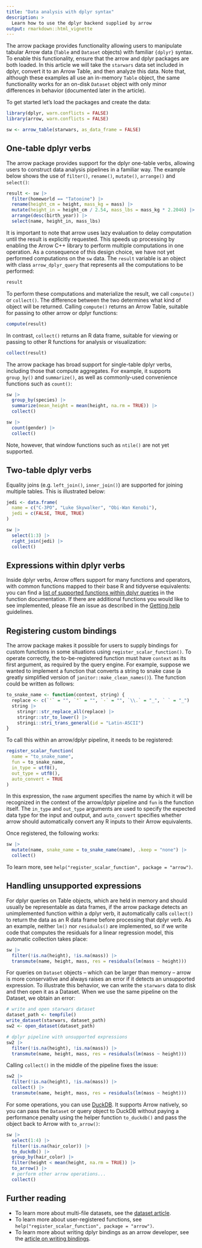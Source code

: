 ```yaml
---
title: "Data analysis with dplyr syntax"
description: >
  Learn how to use the dplyr backend supplied by arrow
output: rmarkdown::html_vignette
---
```


The arrow package provides functionality allowing users to manipulate tabular Arrow data (`Table` and `Dataset` objects) with familiar `{dplyr}` syntax. To enable this functionality, ensure that the arrow and dplyr packages are both loaded. In this article we will take the `starwars` data set included in dplyr, convert it to an Arrow Table, and then analyze this data. Note that, although these examples all use an in-memory `Table` object, the same functionality works for an on-disk `Dataset` object with only minor differences in behavior (documented later in the article).

To get started let's load the packages and create the data:

```r
library(dplyr, warn.conflicts = FALSE)
library(arrow, warn.conflicts = FALSE)

sw <- arrow_table(starwars, as_data_frame = FALSE)
```

## One-table dplyr verbs

The arrow package provides support for the dplyr one-table verbs, allowing users to construct data analysis pipelines in a familiar way. The example below shows the use of `filter()`, `rename()`, `mutate()`, `arrange()` and `select()`:

```r
result <- sw |>
  filter(homeworld == "Tatooine") |>
  rename(height_cm = height, mass_kg = mass) |>
  mutate(height_in = height_cm / 2.54, mass_lbs = mass_kg * 2.2046) |>
  arrange(desc(birth_year)) |>
  select(name, height_in, mass_lbs)
```

It is important to note that arrow uses lazy evaluation to delay computation until the result is explicitly requested. This speeds up processing by enabling the Arrow C++ library to perform multiple computations in one operation. As a consequence of this design choice, we have not yet performed computations on the `sw` data. The `result` variable is an object with class `arrow_dplyr_query` that represents all the computations to be performed:

```r
result
```

To perform these computations and materialize the result, we call
`compute()` or `collect()`. The difference between the two determines what kind of object will be returned. Calling `compute()` returns an Arrow Table, suitable for passing to other arrow or dplyr functions:

```r
compute(result)
```

In contrast, `collect()` returns an R data frame, suitable for viewing or passing to other R functions for analysis or visualization:

```r
collect(result)
```

The arrow package has broad support for single-table dplyr verbs, including those that compute aggregates. For example, it supports `group_by()` and `summarize()`, as well as commonly-used convenience functions such as `count()`:

```r
sw |>
  group_by(species) |>
  summarize(mean_height = mean(height, na.rm = TRUE)) |>
  collect()

sw |>
  count(gender) |>
  collect()
```

Note, however, that window functions such as `ntile()` are not yet supported.

## Two-table dplyr verbs

Equality joins (e.g. `left_join()`, `inner_join()`) are supported for joining multiple tables. This is illustrated below:

```r
jedi <- data.frame(
  name = c("C-3PO", "Luke Skywalker", "Obi-Wan Kenobi"),
  jedi = c(FALSE, TRUE, TRUE)
)

sw |>
  select(1:3) |>
  right_join(jedi) |>
  collect()
```

## Expressions within dplyr verbs

Inside dplyr verbs, Arrow offers support for many functions and operators, with common functions mapped to their base R and tidyverse equivalents: you can find a [list of supported functions within dplyr queries](../reference/acero.html) in the function documentation. If there are additional functions you would like to see implemented, please file an issue as described in the [Getting help](https://arrow.apache.org/docs/r/#getting-help) guidelines.

## Registering custom bindings

The arrow package makes it possible for users to supply bindings for custom functions in some situations using `register_scalar_function()`. To operate correctly, the to-be-registered function must have `context` as its first argument, as required by the query engine. For example, suppose we wanted to implement a function that converts a string to snake case (a greatly simplified version of `janitor::make_clean_names()`). The function could be written as follows:

```r
to_snake_name <- function(context, string) {
  replace <- c(`'` = "", `"` = "", `-` = "", `\\.` = "_", ` ` = "_")
  string |>
    stringr::str_replace_all(replace) |>
    stringr::str_to_lower() |>
    stringi::stri_trans_general(id = "Latin-ASCII")
}
```

To call this within an arrow/dplyr pipeline, it needs to be registered:

```r
register_scalar_function(
  name = "to_snake_name",
  fun = to_snake_name,
  in_type = utf8(),
  out_type = utf8(),
  auto_convert = TRUE
)
```

In this expression, the `name` argument specifies the name by which it will be recognized in the context of the arrow/dplyr pipeline and `fun` is the function itself. The `in_type` and `out_type` arguments are used to specify the expected data type for the input and output, and `auto_convert` specifies whether arrow should automatically convert any R inputs to their Arrow equivalents.

Once registered, the following works:

```r
sw |>
  mutate(name, snake_name = to_snake_name(name), .keep = "none") |>
  collect()
```

To learn more, see `help("register_scalar_function", package = "arrow")`.

## Handling unsupported expressions

For dplyr queries on Table objects, which are held in memory and should
usually be representable as data frames, if the arrow package detects
an unimplemented function within a dplyr verb, it automatically calls
`collect()` to return the data as an R data frame before processing
that dplyr verb. As an example, neither `lm()` nor `residuals()` are
implemented, so if we write code that computes the residuals for a
linear regression model, this automatic collection takes place:

```r
sw |>
  filter(!is.na(height), !is.na(mass)) |>
  transmute(name, height, mass, res = residuals(lm(mass ~ height)))
```

For queries on `Dataset` objects -- which can be larger
than memory -- arrow is more conservative and always raises an
error if it detects an unsupported expression. To illustrate this
behavior, we can write the `starwars` data to disk and then open
it as a Dataset. When we use the same pipeline on the Dataset,
we obtain an error:

```r
# write and open starwars dataset
dataset_path <- tempfile()
write_dataset(starwars, dataset_path)
sw2 <- open_dataset(dataset_path)

# dplyr pipeline with unsupported expressions
sw2 |>
  filter(!is.na(height), !is.na(mass)) |>
  transmute(name, height, mass, res = residuals(lm(mass ~ height)))
```

Calling `collect()` in the middle of the pipeline fixes the issue:

```r
sw2 |>
  filter(!is.na(height), !is.na(mass)) |>
  collect() |>
  transmute(name, height, mass, res = residuals(lm(mass ~ height)))
```

For some operations, you can use [DuckDB](https://www.duckdb.org). It supports Arrow natively, so you can pass the `Dataset` or query object to DuckDB without paying a performance penalty using the helper function `to_duckdb()` and pass the object back to Arrow with `to_arrow()`:

```r
sw |>
  select(1:4) |>
  filter(!is.na(hair_color)) |>
  to_duckdb() |>
  group_by(hair_color) |>
  filter(height < mean(height, na.rm = TRUE)) |>
  to_arrow() |>
  # perform other arrow operations...
  collect()
```

## Further reading

- To learn more about multi-file datasets, see the [dataset article](./dataset.html).
- To learn more about user-registered functions, see `help("register_scalar_function", package = "arrow")`.
- To learn more about writing dplyr bindings as an arrow developer, see the [article on writing bindings](./developers/writing_bindings.html).
